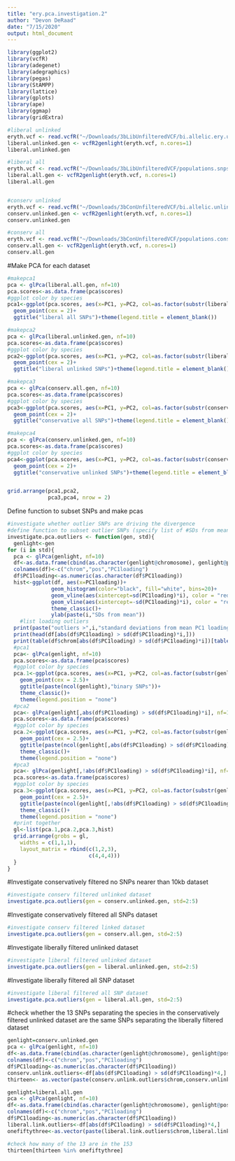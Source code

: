 ```yaml
---
title: "ery.pca.investigation.2"
author: "Devon DeRaad"
date: "7/15/2020"
output: html_document
---
```


```r
library(ggplot2)
library(vcfR)
library(adegenet)
library(adegraphics)
library(pegas)
library(StAMPP)
library(lattice)
library(gplots)
library(ape)
library(ggmap)
library(gridExtra)
```


```r

#liberal unlinked
eryth.vcf <- read.vcfR("~/Downloads/3bLibUnfilteredVCF/bi.allelic.ery.unlinked.recode.vcf")
liberal.unlinked.gen <- vcfR2genlight(eryth.vcf, n.cores=1)
liberal.unlinked.gen

#liberal all
eryth.vcf <- read.vcfR("~/Downloads/3bLibUnfilteredVCF/populations.snps.vcf")
liberal.all.gen <- vcfR2genlight(eryth.vcf, n.cores=1)
liberal.all.gen


#conserv unlinked
eryth.vcf <- read.vcfR("~/Downloads/3bConUnfilteredVCF/bi.allelic.unlinked.conserv.ery.recode.vcf")
conserv.unlinked.gen <- vcfR2genlight(eryth.vcf, n.cores=1)
conserv.unlinked.gen

#conserv all
eryth.vcf <- read.vcfR("~/Downloads/3bConUnfilteredVCF/populations.conserv.snps.vcf")
conserv.all.gen <- vcfR2genlight(eryth.vcf, n.cores=1)
conserv.all.gen
```

#Make PCA for each dataset
```r
#makepca1
pca <- glPca(liberal.all.gen, nf=10)
pca.scores<-as.data.frame(pca$scores)
#ggplot color by species
pca1<-ggplot(pca.scores, aes(x=PC1, y=PC2, col=as.factor(substr(liberal.all.gen$ind.names, 1,3)))) +
  geom_point(cex = 2)+
  ggtitle("liberal all SNPs")+theme(legend.title = element_blank()) 

#makepca2
pca <- glPca(liberal.unlinked.gen, nf=10)
pca.scores<-as.data.frame(pca$scores)
#ggplot color by species
pca2<-ggplot(pca.scores, aes(x=PC1, y=PC2, col=as.factor(substr(liberal.unlinked.gen$ind.names, 1,3)))) +
  geom_point(cex = 2)+
  ggtitle("liberal unlinked SNPs")+theme(legend.title = element_blank())

#makepca3
pca <- glPca(conserv.all.gen, nf=10)
pca.scores<-as.data.frame(pca$scores)
#ggplot color by species
pca3<-ggplot(pca.scores, aes(x=PC1, y=PC2, col=as.factor(substr(conserv.all.gen$ind.names, 1,3)))) +
  geom_point(cex = 2)+
  ggtitle("conservative all SNPs")+theme(legend.title = element_blank())

#makepca4
pca <- glPca(conserv.unlinked.gen, nf=10)
pca.scores<-as.data.frame(pca$scores)
#ggplot color by species
pca4<-ggplot(pca.scores, aes(x=PC1, y=PC2, col=as.factor(substr(conserv.unlinked.gen$ind.names, 1,3)))) +
  geom_point(cex = 2)+
  ggtitle("conservative unlinked SNPs")+theme(legend.title = element_blank())


grid.arrange(pca1,pca2,
             pca3,pca4, nrow = 2)

```

Define function to subset SNPs and make pcas
```r
#investigate whether outlier SNPs are driving the divergence
#define function to subset outlier SNPs (specify list of #SDs from mean to investigate) in PC1 loading and investigate the effect
investigate.pca.outliers <- function(gen, std){
  genlight<-gen
for (i in std){
  pca <- glPca(genlight, nf=10)
  df<-as.data.frame(cbind(as.character(genlight@chromosome), genlight@position, pca$loadings[,1]))
  colnames(df)<-c("chrom","pos","PC1loading")
  df$PC1loading<-as.numeric(as.character(df$PC1loading))
  hist<-ggplot(df, aes(x=PC1loading))+
              geom_histogram(color="black", fill="white", bins=20)+
              geom_vline(aes(xintercept=sd(PC1loading)*i), color = "red")+
              geom_vline(aes(xintercept=-sd(PC1loading)*i), color = "red")+
              theme_classic()+
              ylab(paste(i,"SDs from mean"))
    #list loading outliers
  print(paste("outliers >",i,"standard deviations from mean PC1 loading"))
  print(head(df[abs(df$PC1loading) > sd(df$PC1loading)*i,]))
  print(table(df$chrom[abs(df$PC1loading) > sd(df$PC1loading)*i])[table(df$chrom[abs(df$PC1loading) > sd(df$PC1loading)*i]) > 0])
  #pca1
  pca<- glPca(genlight, nf=10)
  pca.scores<-as.data.frame(pca$scores)
  #ggplot color by species
  pca.1<-ggplot(pca.scores, aes(x=PC1, y=PC2, col=as.factor(substr(genlight$ind.names, 1,3)))) +
    geom_point(cex = 2.5)+
    ggtitle(paste(ncol(genlight),"binary SNPs"))+
    theme_classic()+
    theme(legend.position = "none")
  #pca2
  pca<- glPca(genlight[,abs(df$PC1loading) > sd(df$PC1loading)*i], nf=10)
  pca.scores<-as.data.frame(pca$scores)
  #ggplot color by species
  pca.2<-ggplot(pca.scores, aes(x=PC1, y=PC2, col=as.factor(substr(genlight$ind.names, 1,3)))) +
    geom_point(cex = 2.5)+
    ggtitle(paste(ncol(genlight[,abs(df$PC1loading) > sd(df$PC1loading)*i]),"strongest PC1 loading SNPs"))+
    theme_classic()+
    theme(legend.position = "none")
  #pca3
  pca<- glPca(genlight[,!abs(df$PC1loading) > sd(df$PC1loading)*i], nf=10)
  pca.scores<-as.data.frame(pca$scores)
  #ggplot color by species
  pca.3<-ggplot(pca.scores, aes(x=PC1, y=PC2, col=as.factor(substr(genlight$ind.names, 1,3)))) +
    geom_point(cex = 2.5)+
    ggtitle(paste(ncol(genlight[,!abs(df$PC1loading) > sd(df$PC1loading)*i]),"remaining SNPs"))+
    theme_classic()+
    theme(legend.position = "none")
  #print together
  gl<-list(pca.1,pca.2,pca.3,hist)
  grid.arrange(grobs = gl,
    widths = c(1,1,1),
    layout_matrix = rbind(c(1,2,3),
                          c(4,4,4)))
  }
}
```

#Investigate conservatively filtered no SNPs nearer than 10kb dataset
```r
#investigate conserv filtered unlinked dataset
investigate.pca.outliers(gen = conserv.unlinked.gen, std=2:5)
```

#Investigate conservatively filtered all SNPs dataset
```r
#investigate conserv filtered linked dataset
investigate.pca.outliers(gen = conserv.all.gen, std=2:5)
```

#Investigate liberally filtered unlinked dataset
```r
#investigate liberal filtered unlinked dataset
investigate.pca.outliers(gen = liberal.unlinked.gen, std=2:5)
```

#Investigate liberally filtered all SNP dataset
```r
#investigate liberal filtered all SNP dataset
investigate.pca.outliers(gen = liberal.all.gen, std=2:5)
```


#check whether the 13 SNPs separating the species in the conservatively filtered unlinked dataset are the same SNPs separating the liberally filtered dataset
```r
genlight=conserv.unlinked.gen
pca <- glPca(genlight, nf=10)
df<-as.data.frame(cbind(as.character(genlight@chromosome), genlight@position, pca$loadings[,1]))
colnames(df)<-c("chrom","pos","PC1loading")
df$PC1loading<-as.numeric(as.character(df$PC1loading))
conserv.unlink.outliers<-df[abs(df$PC1loading) > sd(df$PC1loading)*4,]
thirteen<- as.vector(paste(conserv.unlink.outliers$chrom,conserv.unlink.outliers$pos))

genlight=liberal.all.gen
pca <- glPca(genlight, nf=10)
df<-as.data.frame(cbind(as.character(genlight@chromosome), genlight@position, pca$loadings[,1]))
colnames(df)<-c("chrom","pos","PC1loading")
df$PC1loading<-as.numeric(as.character(df$PC1loading))
liberal.link.outliers<-df[abs(df$PC1loading) > sd(df$PC1loading)*4,]
onefiftythree<-as.vector(paste(liberal.link.outliers$chrom,liberal.link.outliers$pos))

#check how many of the 13 are in the 153
thirteen[thirteen %in% onefiftythree]
```

